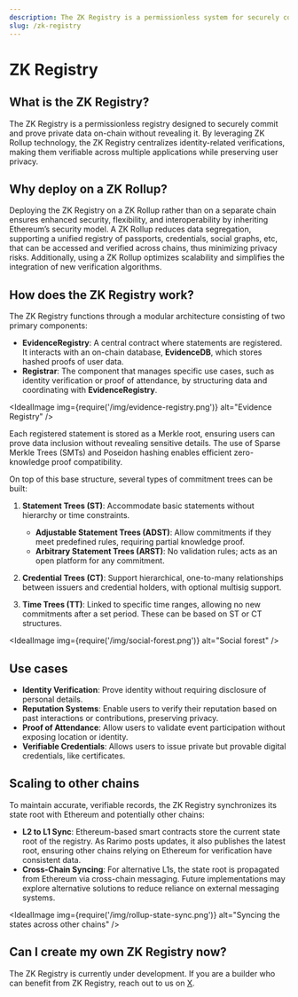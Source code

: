```yaml
---
description: The ZK Registry is a permissionless system for securely committing and proving private data on-chain, enabling cross-chain verifications with zero-knowledge privacy.
slug: /zk-registry
---
```


# ZK Registry

## What is the ZK Registry?

The ZK Registry is a permissionless registry designed to securely commit and prove private data on-chain without revealing it. By leveraging ZK Rollup technology, the ZK Registry centralizes identity-related verifications, making them verifiable across multiple applications while preserving user privacy.

## Why deploy on a ZK Rollup?

Deploying the ZK Registry on a ZK Rollup rather than on a separate chain ensures enhanced security, flexibility, and interoperability by inheriting Ethereum’s security model. A ZK Rollup reduces data segregation, supporting a unified registry of passports, credentials, social graphs, etc, that can be accessed and verified across chains, thus minimizing privacy risks. Additionally, using a ZK Rollup optimizes scalability and simplifies the integration of new verification algorithms.

## How does the ZK Registry work?

The ZK Registry functions through a modular architecture consisting of two primary components:

- **EvidenceRegistry**: A central contract where statements are registered. It interacts with an on-chain database, **EvidenceDB**, which stores hashed proofs of user data.
- **Registrar**: The component that manages specific use cases, such as identity verification or proof of attendance, by structuring data and coordinating with **EvidenceRegistry**.

<IdealImage img={require('/img/evidence-registry.png')} alt="Evidence Registry" />

Each registered statement is stored as a Merkle root, ensuring users can prove data inclusion without revealing sensitive details. The use of Sparse Merkle Trees (SMTs) and Poseidon hashing enables efficient zero-knowledge proof compatibility.

On top of this base structure, several types of commitment trees can be built:

1. **Statement Trees (ST)**: Accommodate basic statements without hierarchy or time constraints.
   - **Adjustable Statement Trees (ADST)**: Allow commitments if they meet predefined rules, requiring partial knowledge proof.
   - **Arbitrary Statement Trees (ARST)**: No validation rules; acts as an open platform for any commitment.

1. **Credential Trees (CT)**: Support hierarchical, one-to-many relationships between issuers and credential holders, with optional multisig support.

1. **Time Trees (TT)**: Linked to specific time ranges, allowing no new commitments after a set period. These can be based on ST or CT structures.

<IdealImage img={require('/img/social-forest.png')} alt="Social forest" />

## Use cases

- **Identity Verification**: Prove identity without requiring disclosure of personal details.
- **Reputation Systems**: Enable users to verify their reputation based on past interactions or contributions, preserving privacy.
- **Proof of Attendance**: Allow users to validate event participation without exposing location or identity.
- **Verifiable Credentials**: Allows users to issue private but provable digital credentials, like certificates.

## Scaling to other chains

To maintain accurate, verifiable records, the ZK Registry synchronizes its state root with Ethereum and potentially other chains:

- **L2 to L1 Sync**: Ethereum-based smart contracts store the current state root of the registry. As Rarimo posts updates, it also publishes the latest root, ensuring other chains relying on Ethereum for verification have consistent data.
- **Cross-Chain Syncing**: For alternative L1s, the state root is propagated from Ethereum via cross-chain messaging. Future implementations may explore alternative solutions to reduce reliance on external messaging systems.

<IdealImage img={require('/img/rollup-state-sync.png')} alt="Syncing the states across other chains" />

## Can I create my own ZK Registry now?

The ZK Registry is currently under development. If you are a builder who can benefit from ZK Registry, reach out to us on [X](https://x.com/Rarimo_protocol).
